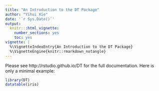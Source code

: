 ```yaml
---
title: "An Introduction to the DT Package"
author: "Yihui Xie"
date: '`r Sys.Date()`'
output:
  knitr:::html_vignette:
    number_sections: yes
    toc: yes
vignette: |
  %\VignetteIndexEntry{An Introduction to the DT Package}
  %\VignetteEngine{knitr::rmarkdown_notangle}
---
```


<style type="text/css">
table, table th, table td {
  border: none;
}
</style>

Please see http://rstudio.github.io/DT for the full documentation. Here is only a minimal example:

```r
library(DT)
datatable(iris)
```

